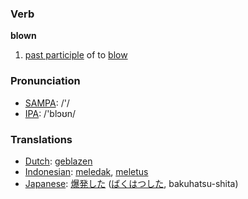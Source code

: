 === Verb ===

'''blown'''

# [[past participle]] of to [[blow]]

=== Pronunciation ===
*[[w:SAMPA|SAMPA]]: /'/
*[[w:IPA|IPA]]: /'blɔʊn/

=== Translations ===
*[[Dutch]]: [[geblazen]]
*[[Indonesian]]: [[ledak|meledak]], [[letus|meletus]]
*[[Japanese]]: [[爆発]]した ([[ばくはつ]]した, bakuhatsu-shita)